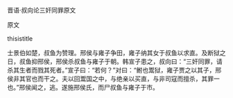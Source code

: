 


晋语·叔向论三奸同罪原文

原文

thisistitle

士景伯如楚，叔鱼为赞理。邢侯与雍子争田，雍子纳其女于叔鱼以求直。及断狱之日，叔鱼抑邢侯，邢侯杀叔鱼与雍子于朝。韩宣子患之，叔向曰：“三奸同罪，请杀其生者而戮其死者。”宣子曰：“若何？”对曰：“鲋也鬻狱，雍子贾之以其子，邢侯非其官也而干之。夫以回鬻国之中，与绝亲以买直，与非司寇而擅杀，其罪一也。”邢侯闻之，逃。遂施邢侯氏，而尸叔鱼与雍子于市。

